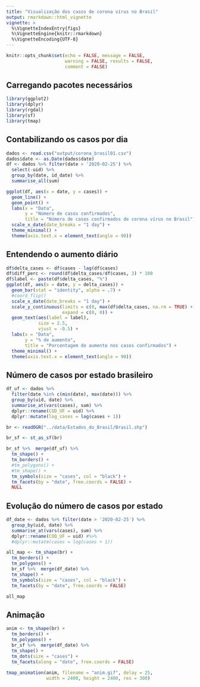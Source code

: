 ```yaml
---
title: "Visualização dos casos de corona vírus no Brasil"
output: rmarkdown::html_vignette
vignette: >
  %\VignetteIndexEntry{figs}
  %\VignetteEngine{knitr::rmarkdown}
  %\VignetteEncoding{UTF-8}
---
```


```r
knitr::opts_chunk$set(echo = FALSE, message = FALSE, 
                      warning = FALSE, results = FALSE, 
                      comment = FALSE)
```

## Carregando pacotes necessários

```r
library(ggplot2)
library(dplyr)
library(rgdal)
library(sf)
library(tmap)
```


## Contabilizando os casos por dia

```r
dados <- read.csv("output/corona_brasil01.csv")
dados$date <- as.Date(dados$date)
df <- dados %>% filter(date > '2020-02-25') %>%
  select(-uid) %>%
  group_by(date, id_date) %>%
  summarise_all(sum)
```

```r
ggplot(df, aes(x = date, y = cases)) + 
  geom_line() +
  geom_point() +
  labs(x = "Data", 
       y = "Número de casos confirmados", 
       title = "Número de casos confirmados de corona vírus no Brasil") +
  scale_x_date(date_breaks = "1 day") +
  theme_minimal() +
  theme(axis.text.x = element_text(angle = 90))
```

## Entendendo o aumento diário

```r
df$delta_cases <- df$cases - lag(df$cases)
df$diff_perc <- round(df$delta_cases/df$cases, 3) * 100
df$label <- paste(df$delta_cases, "%")
ggplot(df, aes(x = date, y = delta_cases)) + 
  geom_bar(stat = "identity", alpha = .7) +
  #coord_flip() 
  scale_x_date(date_breaks = "1 day") +
  scale_y_continuous(limits = c(0, max(df$delta_cases, na.rm = TRUE) + 3), 
                     expand = c(0, 0)) +
  geom_text(aes(label = label), 
            size = 2.5, 
            vjust = -0.5) + 
  labs(x = "Data", 
       y = "% de aumento", 
       title = "Porcentagem de aumento nos casos confirmados") +
  theme_minimal() +
  theme(axis.text.x = element_text(angle = 90))
```

## Número de casos por estado brasileiro

```r
df_uf <- dados %>% 
  filter(date %in% c(min(date), max(date))) %>%
  group_by(uid, date) %>%
  summarise_at(vars(cases), sum) %>%
  dplyr::rename(COD_UF = uid) %>%
  dplyr::mutate(log_cases = log(cases + 1))

br <- readOGR("../data/Estados_do_Brasil/Brasil.shp")

br_sf <- st_as_sf(br)

br_sf %>%  merge(df_uf) %>%
  tm_shape() +
  tm_borders() +
  #tm_polygons() +
  #tm_shape() +
  tm_symbols(size = "cases", col = "black") +
  tm_facets(by = "date", free.coords = FALSE) +
  NULL
```

## Evolução do número de casos por estado

```r
df_date <- dados %>% filter(date > '2020-02-25') %>%
  group_by(uid, date) %>%
  summarise_at(vars(cases), sum) %>%
  dplyr::rename(COD_UF = uid) #%>%
  #dplyr::mutate(cases = log(cases + 1))

all_map <- tm_shape(br) +
  tm_borders() +
  tm_polygons() +
  br_sf %>%  merge(df_date) %>%
  tm_shape() +
  tm_symbols(size = "cases", col = "black") +
  tm_facets(by = "date", free.coords = FALSE)

all_map
```

## Animação

```r
anim <- tm_shape(br) +
  tm_borders() +
  tm_polygons() +
  br_sf %>%  merge(df_date) %>%
  tm_shape() +
  tm_dots(size = "cases") +
  tm_facets(along = "date", free.coords = FALSE) 
  
tmap_animation(anim, filename = "anim.gif", delay = 25, 
               width = 2400, height = 2400, res = 300)

```

